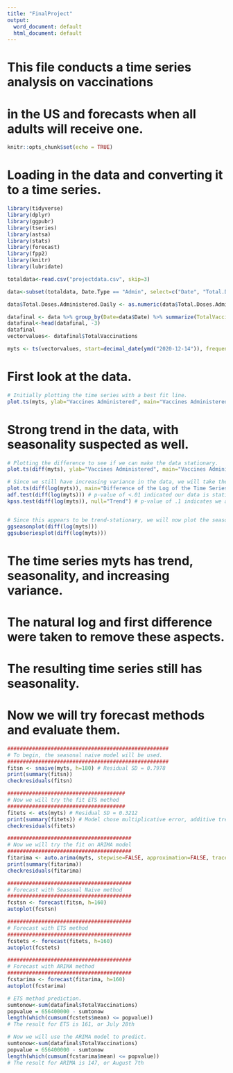 ---
title: "FinalProject"
output:
  word_document: default
  html_document: default
---
###########################################################
# This file conducts a time series analysis on vaccinations 
# in the US and forecasts when all adults will receive one.
###########################################################

```{r setup, include=FALSE}
knitr::opts_chunk$set(echo = TRUE)
```

###########################################################
# Loading in the data and converting it to a time series.
###########################################################

```{r}
library(tidyverse)
library(dplyr)
library(ggpubr)
library(tseries)
library(astsa)
library(stats)
library(forecast)
library(fpp2)
library(knitr)
library(lubridate)

totaldata<-read.csv("projectdata.csv", skip=3)

data<-subset(totaldata, Date.Type == "Admin", select=c("Date", "Total.Doses.Administered.Daily"))

data$Total.Doses.Administered.Daily <- as.numeric(data$Total.Doses.Administered.Daily)

datafinal <- data %>% group_by(Date=data$Date) %>% summarize(TotalVaccinations = sum(Total.Doses.Administered.Daily))
datafinal<-head(datafinal, -3)
datafinal
vectorvalues<- datafinal$TotalVaccinations

myts <- ts(vectorvalues, start=decimal_date(ymd("2020-12-14")), frequency=7)
```

###########################################################
# First look at the data.
###########################################################

```{r}
# Initially plotting the time series with a best fit line.
plot.ts(myts, ylab="Vaccines Administered", main="Vaccines Administered Per Day")+abline(reg=lm(myts~time(myts)))
```

# Strong trend in the data, with seasonality suspected as well.

```{r}
# Plotting the difference to see if we can make the data stationary.
plot.ts(diff(myts), ylab="Vaccines Administered", main="Vaccines Administered Per Day")

# Since we still have increasing variance in the data, we will take the natural log as well.
plot.ts(diff(log(myts)), main="Difference of the Log of the Time Series")
adf.test(diff(log(myts))) # p-value of <.01 indicated our data is stationary
kpss.test(diff(log(myts)), null="Trend") # p-value of .1 indicates we accept null that is trend stationary


# Since this appears to be trend-stationary, we will now plot the seasonality of the data.
ggseasonplot(diff(log(myts)))
ggsubseriesplot(diff(log(myts)))

```
##########################################################################
# The time series myts has trend, seasonality, and increasing variance.
# The natural log and first difference were taken to remove these aspects.
# The resulting time series still has seasonality.
##########################################################################
# Now we will try forecast methods and evaluate them.
##########################################################################
```{r}
####################################################
# To begin, the seasonal naive model will be used.
####################################################
fitsn <- snaive(myts, h=180) # Residual SD = 0.7978
print(summary(fitsn))
checkresiduals(fitsn)

######################################
# Now we will try the fit ETS method
######################################
fitets <- ets(myts) # Residual SD = 0.3212
print(summary(fitets)) # Model chose multiplicative error, additive trend, multiplicative seasonality
checkresiduals(fitets)

########################################
# Now we will try the fit on ARIMA model
########################################
fitarima <- auto.arima(myts, stepwise=FALSE, approximation=FALSE, trace=TRUE) # 1245
print(summary(fitarima))
checkresiduals(fitarima)

########################################
# Forecast with Seasonal Naive method
########################################
fcstsn <- forecast(fitsn, h=160)
autoplot(fcstsn)

########################################
# Forecast with ETS method
########################################
fcstets <- forecast(fitets, h=160)
autoplot(fcstets)

########################################
# Forecast with ARIMA method
########################################
fcstarima <- forecast(fitarima, h=160)
autoplot(fcstarima)

```
```{r}
# ETS method prediction.
sumtonow<-sum(datafinal$TotalVaccinations)
popvalue = 656400000 - sumtonow
length(which(cumsum(fcstets$mean) <= popvalue))
# The result for ETS is 161, or July 28th
```

```{r}
# Now we will use the ARIMA model to predict.
sumtonow<-sum(datafinal$TotalVaccinations)
popvalue = 656400000 - sumtonow
length(which(cumsum(fcstarima$mean) <= popvalue))
# The result for ARIMA is 147, or August 7th
```
```{r appendix, echo=TRUE, eval=FALSE, ref.label=all_labels()}

```

